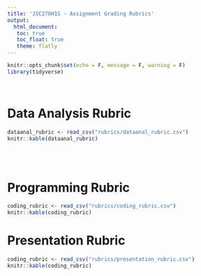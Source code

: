 ```yaml
---
title: 'JSC270H1S - Assignment Grading Rubrics'
output: 
  html_document:
   toc: true
   toc_float: true
   theme: flatly
---
```


```r
knitr::opts_chunk$set(echo = F, message = F, warning = F)
library(tidyverse)
```

<br>

# Data Analysis Rubric

```r
dataanal_rubric <- read_csv("rubrics/dataanal_rubric.csv")
knitr::kable(dataanal_rubric)
```

<br>
<br>

# Programming Rubric

```r
coding_rubric <- read_csv("rubrics/coding_rubric.csv")
knitr::kable(coding_rubric)
```

# Presentation Rubric

```r
coding_rubric <- read_csv("rubrics/presentation_rubric.csv")
knitr::kable(coding_rubric)
```
